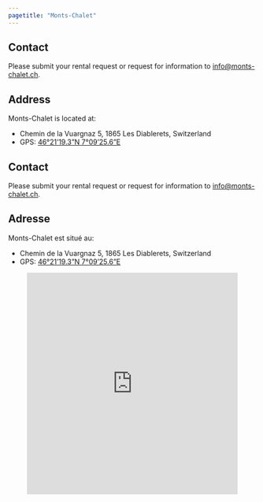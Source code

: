 ```yaml
---
pagetitle: "Monts-Chalet"
---
```


::: {.content-visible when-profile="en"}
## Contact

Please submit your rental request or request for information to <a href = "mailto:info@monts-chalet.ch?subject=Monts-Chalet Rental Request">info@monts-chalet.ch</a>.

## Address

Monts-Chalet is located at:

- Chemin de la Vuargnaz 5, 1865 Les Diablerets, Switzerland
- GPS: [46°21'19.3"N 7°09'25.6"E](https://goo.gl/maps/wEYqzg5NV5A2)
:::


::: {.content-visible when-profile="fr"}
## Contact

Please submit your rental request or request for information to <a href = "mailto:info@monts-chalet.ch?subject=Monts-Chalet Rental Request">info@monts-chalet.ch</a>.

## Adresse

Monts-Chalet est situé au:

- Chemin de la Vuargnaz 5, 1865 Les Diablerets, Switzerland
- GPS: [46°21'19.3"N 7°09'25.6"E](https://goo.gl/maps/wEYqzg5NV5A2)
:::

```{=html}
<p align="center"><iframe src="https://www.google.com/maps/embed?pb=!1m18!1m12!1m3!1d2753.705356280251!2d7.154655813178799!3d46.35539187098203!2m3!1f0!2f0!3f0!3m2!1i1024!2i768!4f13.1!3m3!1m2!1s0x478eeb6ea8cef65f%3A0x3bfe50039275c58d!2sMonts-Chalet!5e0!3m2!1sen!2sch!4v1752047709316!5m2!1sen!2sch" width="85%" height="450" style="border:0;" allowfullscreen="" loading="lazy" referrerpolicy="no-referrer-when-downgrade"></iframe></p>
```